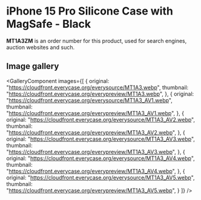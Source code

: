 
# iPhone 15 Pro Silicone Case with MagSafe - Black

<Callout type='info' emoji='👉🏻'>**MT1A3ZM** is an order number for this product, used for search engines, auction websites and such.</Callout>

## Image gallery

<GalleryComponent
    images={[
      {
        original: "https://cloudfront.everycase.org/everysource/MT1A3.webp",
        thumbnail: "https://cloudfront.everycase.org/everypreview/MT1A3.webp",
      },
      {
        original: "https://cloudfront.everycase.org/everysource/MT1A3_AV1.webp",
        thumbnail: "https://cloudfront.everycase.org/everypreview/MT1A3_AV1.webp",
      },
      {
        original: "https://cloudfront.everycase.org/everysource/MT1A3_AV2.webp",
        thumbnail: "https://cloudfront.everycase.org/everypreview/MT1A3_AV2.webp",
      },
      {
        original: "https://cloudfront.everycase.org/everysource/MT1A3_AV3.webp",
        thumbnail: "https://cloudfront.everycase.org/everypreview/MT1A3_AV3.webp",
      },
      {
        original: "https://cloudfront.everycase.org/everysource/MT1A3_AV4.webp",
        thumbnail: "https://cloudfront.everycase.org/everypreview/MT1A3_AV4.webp",
      },
      {
        original: "https://cloudfront.everycase.org/everysource/MT1A3_AV5.webp",
        thumbnail: "https://cloudfront.everycase.org/everypreview/MT1A3_AV5.webp",
      }
    ]}
  />
